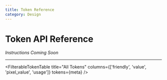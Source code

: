 ```yaml
---
title: Token Reference
category: Design
---
```



# Token API Reference

_Instructions Coming Soon_

---

<FilterableTokenTable
  title="All Tokens"
  columns={['friendly', 'value', 'pixel_value', 'usage']}
  tokens={meta}
/>
